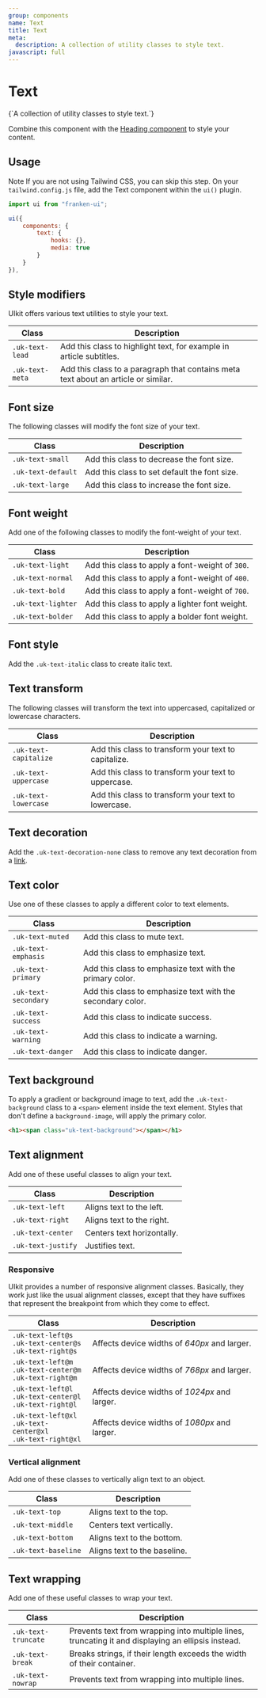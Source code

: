 ```yaml
---
group: components
name: Text
title: Text
meta:
  description: A collection of utility classes to style text.
javascript: full
---
```



# Text

<p class="uk-text-lead uk-paragraph">{`A collection of utility classes to style text.`}</p>

Combine this component with the [Heading component](/docs/heading) to style your content.

## Usage

<span class="uk-label uk-label-primary">Note</span> If you are not using Tailwind
CSS, you can skip this step. On your `tailwind.config.js` file, add the Text component
within the `ui()` plugin.

```javascript
import ui from "franken-ui";

ui({
    components: {
        text: {
            hooks: {},
            media: true
        }
    }
}),
```

## Style modifiers

UIkit offers various text utilities to style your text.

| Class           | Description                                                                                                          |
| --------------- | -------------------------------------------------------------------------------------------------------------------- |
| `.uk-text-lead` | <span class="uk-text-lead">Add this class to highlight text, for example in article subtitles.</span>                |
| `.uk-text-meta` | <span class="uk-text-meta">Add this class to a paragraph that contains meta text about an article or similar.</span> |

## Font size

The following classes will modify the font size of your text.

| Class              | Description                                                                       |
| ------------------ | --------------------------------------------------------------------------------- |
| `.uk-text-small`   | <span class="uk-text-small">Add this class to decrease the font size.</span>      |
| `.uk-text-default` | <span class="uk-text-default">Add this class to set default the font size.</span> |
| `.uk-text-large`   | <span class="uk-text-large">Add this class to increase the font size.</span>      |

## Font weight

Add one of the following classes to modify the font-weight of your text.

| Class              | Description                                                                         |
| ------------------ | ----------------------------------------------------------------------------------- |
| `.uk-text-light`   | <span class="uk-text-light">Add this class to apply a font-weight of `300`.</span>  |
| `.uk-text-normal`  | <span class="uk-text-normal">Add this class to apply a font-weight of `400`.</span> |
| `.uk-text-bold`    | <span class="uk-text-bold">Add this class to apply a font-weight of `700`.</span>   |
| `.uk-text-lighter` | <span class="uk-text-lighter">Add this class to apply a lighter font weight.</span> |
| `.uk-text-bolder`  | <span class="uk-text-bolder">Add this class to apply a bolder font weight.</span>   |

## Font style

Add the `.uk-text-italic` class to create <span class="uk-text-italic">italic text</span>.

## Text transform

The following classes will transform the text into uppercased, capitalized or lowercase characters.

| Class                 | Description                                                                                  |
| --------------------- | -------------------------------------------------------------------------------------------- |
| `.uk-text-capitalize` | <span class="uk-text-capitalize">Add this class to transform your text to capitalize.</span> |
| `.uk-text-uppercase`  | <span class="uk-text-uppercase">Add this class to transform your text to uppercase.</span>   |
| `.uk-text-lowercase`  | <span class="uk-text-lowercase">Add this class to transform your text to lowercase.</span>   |

## Text decoration

Add the `.uk-text-decoration-none` class to remove any text decoration from a <a class="uk-text-decoration-none" href>link</a>.

## Text color

Use one of these classes to apply a different color to text elements.

| Class                | Description                                                                                       |
| -------------------- | ------------------------------------------------------------------------------------------------- |
| `.uk-text-muted`     | <span class="uk-text-muted">Add this class to mute text.</span>                                   |
| `.uk-text-emphasis`  | <span class="uk-text-emphasis">Add this class to emphasize text.</span>                           |
| `.uk-text-primary`   | <span class="uk-text-primary">Add this class to emphasize text with the primary color.</span>     |
| `.uk-text-secondary` | <span class="uk-text-secondary">Add this class to emphasize text with the secondary color.</span> |
| `.uk-text-success`   | <span class="uk-text-success">Add this class to indicate success.</span>                          |
| `.uk-text-warning`   | <span class="uk-text-warning">Add this class to indicate a warning.</span>                        |
| `.uk-text-danger`    | <span class="uk-text-danger">Add this class to indicate danger.</span>                            |

## Text background

To apply a gradient or background image to text, add the `.uk-text-background` class to a `<span>` element inside the text element. Styles that don't define a `background-image`, will apply the primary color.

```html
<h1><span class="uk-text-background"></span></h1>
```

## Text alignment

Add one of these useful classes to align your text.

| Class              | Description                |
| ------------------ | -------------------------- |
| `.uk-text-left`    | Aligns text to the left.   |
| `.uk-text-right`   | Aligns text to the right.  |
| `.uk-text-center`  | Centers text horizontally. |
| `.uk-text-justify` | Justifies text.            |

<Example component="text" index={0} />

### Responsive

UIkit provides a number of responsive alignment classes. Basically, they work just like the usual alignment classes, except that they have suffixes that represent the breakpoint from which they come to effect.

| Class                                                                   | Description                                   |
| ----------------------------------------------------------------------- | --------------------------------------------- |
| `.uk-text-left@s`<br /> `.uk-text-center@s`<br /> `.uk-text-right@s`    | Affects device widths of _640px_ and larger.  |
| `.uk-text-left@m`<br /> `.uk-text-center@m`<br /> `.uk-text-right@m`    | Affects device widths of _768px_ and larger.  |
| `.uk-text-left@l`<br /> `.uk-text-center@l`<br /> `.uk-text-right@l`    | Affects device widths of _1024px_ and larger. |
| `.uk-text-left@xl`<br /> `.uk-text-center@xl`<br /> `.uk-text-right@xl` | Affects device widths of _1080px_ and larger. |

<Example component="text" index={1} />

### Vertical alignment

Add one of these classes to vertically align text to an object.

| Class               | Description                  |
| ------------------- | ---------------------------- |
| `.uk-text-top`      | Aligns text to the top.      |
| `.uk-text-middle`   | Centers text vertically.     |
| `.uk-text-bottom`   | Aligns text to the bottom.   |
| `.uk-text-baseline` | Aligns text to the baseline. |

<Example component="text" index={2} />

## Text wrapping

Add one of these useful classes to wrap your text.

| Class               | Description                                                                                        |
| ------------------- | -------------------------------------------------------------------------------------------------- |
| `.uk-text-truncate` | Prevents text from wrapping into multiple lines, truncating it and displaying an ellipsis instead. |
| `.uk-text-break`    | Breaks strings, if their length exceeds the width of their container.                              |
| `.uk-text-nowrap`   | Prevents text from wrapping into multiple lines.                                                   |

<Example component="text" index={3} />
